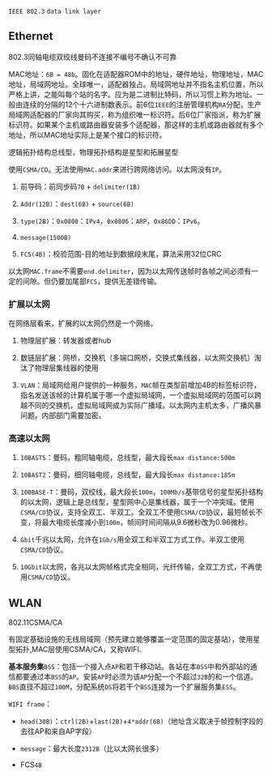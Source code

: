 `IEEE 802.3` `data link layer`





## Ethernet

802.3同轴电缆双绞线曼码不连接不编号不确认不可靠

MAC地址：`6B = 48b`。固化在适配器ROM中的地址，硬件地址，物理地址，MAC地址，局域网地址。全球唯一，适配器独占。局域网地址并不指名主机位置，所以严格上讲，之能叫每个站的名字。应为是二进制比特码，所以习惯上称为地址。一般由连续的分隔的12个十六进制数表示。前6位`IEEE`的注册管理机构`RA`分配，生产局域网适配器的厂家向其购买，称为组织唯一标识符。后6位厂家指派，称为扩展标识符。如果某个主机或路由器安装多个适配器，那这样的主机或路由器就有多个地址，所以MAC地址实际上是某个接口的标识符。

逻辑拓扑结构总线型，物理拓扑结构是星型和拓展星型

使用`CSMA/CD`。无法使用`MAC.addr`来进行跨网络访问。以太网没有`IP`。

1. 前导码：前同步码`7B` + `delimiter(1B)`

2. `Addr(12B)`：`dest(6B)` + `source(6B)`

3. `type(2B)`：`0x0800`：`IPv4`，`0x0806`：`ARP`，`0x86DD`：`IPv6`。

4. `message(1500B)`

5. `FCS(4B)`：校验范围-目的地址到数据段末尾，算法采用32位CRC

以太网`MAC.frame`不需要`end.delimiter`，因为以太网传送帧时各帧之间必须有一定的间隙。但仍要加尾部`FCS`，提供无差错传输。

### 扩展以太网

在网络层看来，扩展的以太网仍然是一个网络。

1. 物理层扩展：转发器或者hub

2. 数链层扩展：网桥，交换机（多端口网桥，交换式集线器，以太网交换机）淘汰了物理层集线器的使用

3. `VLAN`：局域网给用户提供的一种服务，`MAC`帧在类型前增加4B的标签标识符，指名发送该帧的计算机属于哪一个虚拟局域网，一个虚拟局域网的范围可以跨越不同的交换机，虚拟局域网成为实际广播域。以太网内主机太多，广播风暴问题。内部部门需要加密。

### 高速以太网

1. `10BAST5`：曼码，粗同轴电缆，总线型，最大段长`max distance:500m`

2. `10BAST2`：曼码，细同轴电缆，总线型，最大段长`max distance:185m`

3. `100BASE-T`：曼码，双绞线，最大段长`100m`，`100Mb/s`基带信号的星型拓扑结构的以太网，逻辑上是总线型，星型网中心是集线器，属于一个冲突域。使用`CSMA/CD`协议，支持全双工、半双工。全双工不使用`CSMA/CD`协议，最短帧长不变，将最大电缆长度减小到`100m`，帧间时间间隔从9.6微秒改为0.96微秒。

4. `Gbit`千兆以太网，允许在`1Gb/s`用全双工和半双工方式工作。半双工使用`CSMA/CD`协议。

5. `10Gbit`以太网，各兆以太网帧格式完全相同，光纤传输，全双工方式，不再使用`CSMA/CD`协议。

## WLAN

802.11CSMA/CA

有固定基础设施的无线局域网（预先建立能够覆盖一定范围的固定基站），使用星型拓扑,MAC层使用CSMA/CA，又称WIFI.

**基本服务集**`BSS`：包括一个接入点`AP`和若干移动站。各站在本`BSS`中和外部站的通信都要通过本`BSS`的`AP`。安装`AP`时必须为该`AP`分配一个不超过`32B`的和一个信道。`BBS`直径不超过`100M`，分配系统`DS`将若干个`BSS`连接为一个扩展服务集`ESS`。

`WIFI frame`：

- `head(30B)`：`ctrl(2B)`+`last(2B)`+`4*addr(6B)`（地址含义取决于帧控制字段的去往AP和来自AP字段）

- `message`：最大长度`2312B`（比以太网长很多）

- FCS`4B`



